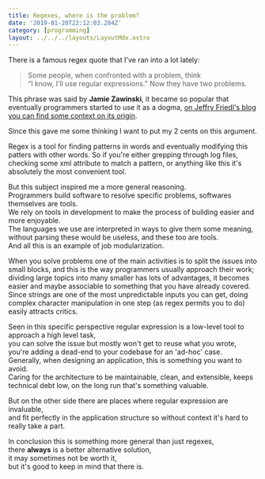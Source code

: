 ```yaml
---
title: Regexes, where is the problem?
date: '2019-01-20T22:12:03.284Z'
category: [programming]
layout: ../../../layouts/LayoutMdx.astro
---
```


There is a famous regex quote that I've ran into a lot lately:

> Some people, when confronted with a problem, think  
> “I know, I'll use regular expressions.”  Now they have two problems.

This phrase was said by __Jamie Zawinski__, it became so popular that eventually programmers started to use it as a dogma, [on Jeffry Friedl's blog you can find some context on its origin](http://regex.info/blog/2006-09-15/247).

Since this gave me some thinking I want to put my 2 cents on this argument.

Regex is a tool for finding patterns in words and eventually modifying this patters with other words.
So if you're either grepping through log files, checking some xml attribute to match a pattern, or anything like this it's absolutely the most convenient tool.

But this subject inspired me a more general reasoning.  
Programmers build software to resolve specific problems, softwares themselves are tools.  
We rely on tools in development to make the process of building easier and more enjoyable.  
The languages we use are interpreted in ways to give them some meaning, without parsing these would be useless, and these too are tools.  
And all this is an example of job modularization.

When you solve problems one of the main activities is to split the issues into small blocks, and this is the way programmers usually approach their work;  
dividing large topics into many smaller has lots of advantages, it becomes easier and maybe associable to something that you have already covered.  
Since strings are one of the most unpredictable inputs you can get,
doing complex character manipulation in one step (as regex permits you to do) easily attracts critics.

Seen in this specific perspective regular expression is a low-level tool to approach a high level task,   
you can solve the issue but mostly won't get to reuse what you wrote,   
you're adding a dead-end to your codebase for an 'ad-hoc' case.  
Generally, when designing an application, this is something you want to avoid.  
Caring for the architecture to be maintainable, clean, and extensible,
keeps technical debt low, on the long run that's something valuable.

But on the other side there are places where regular expression are invaluable,  
and fit perfectly in the application structure so without context it's hard to really take a part.

In conclusion this is something more general than just regexes,  
there __always__ is a better alternative solution,  
it may sometimes not be worth it,  
but it's good to keep in mind that there is.

